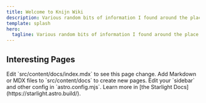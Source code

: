 ```yaml
---
title: Welcome to Knijn Wiki
description: Various random bits of information I found around the place that I find useful
template: splash
hero:
  tagline: Various random bits of information I found around the place that I find useful
---
```



## Interesting Pages

<CardGrid stagger>
	<Card title="Update content" icon="music">
		Edit `src/content/docs/index.mdx` to see this page change.
	</Card>
	<Card title="Add new content" icon="add-document">
		Add Markdown or MDX files to `src/content/docs` to create new pages.
	</Card>
	<Card title="Configure your site" icon="setting">
		Edit your `sidebar` and other config in `astro.config.mjs`.
	</Card>
	<Card title="Read the docs" icon="open-book">
		Learn more in [the Starlight Docs](https://starlight.astro.build/).
	</Card>
</CardGrid>
